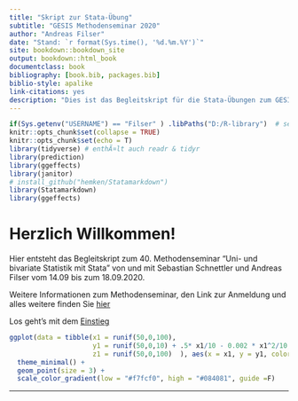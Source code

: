 ```yaml
--- 
title: "Skript zur Stata-Übung"
subtitle: "GESIS Methodenseminar 2020"
author: "Andreas Filser"
date: "Stand: `r format(Sys.time(), '%d.%m.%Y')`"
site: bookdown::bookdown_site
output: bookdown::html_book
documentclass: book
bibliography: [book.bib, packages.bib]
biblio-style: apalike
link-citations: yes
description: "Dies ist das Begleitskript für die Stata-Übungen zum GESIS Methodenseminar 2020"
---
```


```r
if(Sys.getenv("USERNAME") == "Filser" ) .libPaths("D:/R-library")  # set library
knitr::opts_chunk$set(collapse = TRUE)
knitr::opts_chunk$set(echo = T)
library(tidyverse) # enthÃ¤lt auch readr & tidyr
library(prediction)
library(ggeffects)
library(janitor)
# install_github("hemken/Statamarkdown")
library(Statamarkdown)
library(ggeffects)
```

# Herzlich Willkommen! {-}

Hier entsteht das Begleitskript zum 40. Methodenseminar "Uni- und bivariate Statistik mit Stata" von und mit Sebastian Schnettler und Andreas Filser vom 14.09 bis zum 18.09.2020. 

Weitere Informationen zum Methodenseminar, den Link zur Anmeldung und alles weitere finden Sie [hier](https://training.gesis.org/?site=pDetails&child=full&pID=0x387DA6358EF341928F67355388570B76&subID=0x0BFDFA4D3CA1443E9E87F9FFDF305FB3)

Los geht's mit dem [Einstieg](#Stata1)

```r
ggplot(data = tibble(x1 = runif(50,0,100),
                     y1 = runif(50,0,10) + .5* x1/10 - 0.002 * x1^2/10,
                     z1 = runif(50,0,100)  ), aes(x = x1, y = y1, color = z1)) +
  theme_minimal() +
  geom_point(size = 3) + 
  scale_color_gradient(low = "#f7fcf0", high = "#084081", guide =F)
```


-----